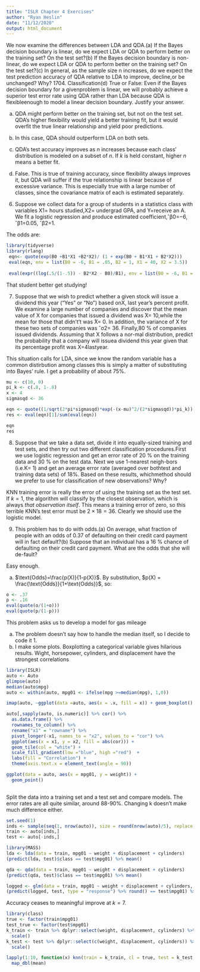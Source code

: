 ```yaml
---
title: "ISLR Chapter 4 Exercises"
author: "Ryan Heslin"
date: "11/12/2020"
output: html_document
---
```




We now examine the differences between LDA and QDA.(a) If the Bayes decision boundary is linear, do we expect LDA or QDA to perform better on the training set? On the test set?(b) If the Bayes decision boundary is non-linear, do we expect LDA or QDA to perform better on the training set? On the test set?(c) In general, as the sample size n increases, do we expect the test prediction accuracy of QDA relative to LDA to improve, decline,or be unchanged? Why?
1704. Classification(d) True or False: Even if the Bayes decision boundary for a givenproblem is linear, we will probably achieve a superior test error rate using QDA rather than LDA because QDA is flexibleenough to model a linear decision boundary. Justify your answer.

a. QDA might perform better on the training set, but not on the test set. QDA's higher flexibility would yield a better training fit, but it would overfit the true linear relationship and yield poor predictions.

b. In this case, QDA should outperform LDA on both sets.

c. QDA's test accuracy improves as $n$ increases because each class' distribution is modeled on a subset of $n$. If $k$ is held constant, higher $n$ means a better fit.

d. False. This is true of training accuracy, since flexibility always improves it, but QDA will suffer if the true relationship is linear because of excessive variance. This is especially true with a large number of classes, since the covariance matrix of each is estimated separately. 

6. Suppose we collect data for a group of students in a statistics class with variables X1= hours studied,X2= undergrad GPA, and Y=receive an A. We fit a logistic regression and produce estimated coefficient,ˆβ0=−6, ˆβ1=0.05, ˆβ2=1.

The odds are:


```r
library(tidyverse)
library(rlang)
 eqn<- quote(exp(B0 +B1*X1 +B2*X2)/ (1 + exp(B0 + B1*X1 + B2*X2)))
 eval(eqn, env = list(B0 = -6, B1 = .05, B2 = 1, X1 = 40, X2 = 3.5))
 
 eval(expr((log(.5/(1-.5)) - B2*X2 - B0)/B1), env = list(B0 = -6, B1 = .05, B2 = 1, X2 = 3.5))

```
That student better get studying!

7. Suppose that we wish to predict whether a given stock will issue a dividend this year (“Yes” or “No”) based onX, last year’s percent profit. We examine a large number of companies and discover that the mean value of X for companies that issued a dividend was ̄X= 10,while the mean for those that didn't’t was ̄X= 0. In addition, the variance of X for these two sets of companies was ˆσ2= 36. Finally,80 % of companies issued dividends. Assuming that X follows a nor-mal distribution, predict the probability that a company will issuea dividend this year given that its percentage profit was X=4lastyear.

This situation calls for LDA, since we know the random variable has a common distirbution among classes this is simply a matter of substituting into Bayes' rule.
I get a probability of about 75%.


```r
mu <- c(10, 0)
pi_k <- c(.8, 1-.8)
x <- 4
sigmasqd <- 36

eqn <- quote((1/sqrt(2*pi*sigmasqd)*exp(-(x-mu)^2/(2*sigmasqd))*pi_k))
res <- eval(eqn)[1]/sum(eval(eqn))

eqn
res
```


8. Suppose that we take a data set, divide it into equally-sized training and test sets, and then try out two different classification procedures.First we use logistic regression and get an error rate of 20 % on the training data and 30 % on the test data. Next we use 1-nearest neigh-bors (i.e.K= 1) and get an average error rate (averaged over bothtest and training data sets) of 18%. Based on these results, whichmethod should we prefer to use for classification of new observations? Why?

KNN training error is really the error of using the training set as the test set. If $k=1$, the algorithm will classify by the closest observation, which is always _that observation itself_. This means a training error of zero, so this terrible KNN's test error must be $2\times18=36$. Clearly we should use the logistic model.

9. This problem has to do with odds.(a) On average, what fraction of people with an odds of 0.37 of defaulting on their credit card payment will in fact default?(b) Suppose that an individual has a 16 % chance of defaulting on their credit card payment. What are the odds that she will de-fault?


Easy enough.

a. $\text{Odds}=\frac{p(X)}{1-p(X)}$. By substitution, $p(X) = \frac{\text{Odds}}{1+\text{Odds}}$, so:

```r
o <- .37
p <- .16
eval(quote(o/(1+o)))
eval(quote(p/(1-p)))
```

This problem asks us to develop a model for gas mileage

a. The problem doesn't say how to handle the median itself, so I decide to code it 1.
b. I make some plots. Boxplotting a categorical variable gives hilarious results. Wight, horsepower, cylinders, and displacement have the strongest correlations
```r
library(ISLR)
auto <- Auto
glimpse(auto)
median(auto$mpg)
auto <- within(auto, mpg01 <- ifelse(mpg >=median(mpg), 1,0))

imap(auto, ~ggplot(data =auto, aes(x = .x, fill = x)) + geom_boxplot() + coord_flip() +xlab(.y))

auto[,sapply(auto, is.numeric)] %>% cor() %>%
  as.data.frame() %>% 
  rownames_to_column() %>%
  rename("x1" = "rowname") %>% 
  pivot_longer(-x1, names_to = "x2", values_to = "cor") %>% 
  ggplot(aes(x = x1, y = x2, fill = abs(cor))) +
  geom_tile(col = "white") +
  scale_fill_gradient(low ="blue", high ="red")  +
  labs(fill = "Correlation") +
  theme(axis.text.x = element_text(angle = 90))

ggplot(data = auto, aes(x = mpg01, y = weight)) +
  geom_point()
  
```

Split the data into a training set and a test set and compare models.
The error rates are all quite similar, around 88-90%. Changing k doesn't make much difference either.
```r
set.seed(1)
inds <- sample(seq(1, nrow(auto)), size = round(nrow(auto)/5), replace = FALSE)
train <- auto[inds,]
test <- auto[-inds,]

library(MASS)
lda <- lda(data = train, mpg01 ~ weight + displacement + cylinders)
(predict(lda, test)$class == test$mpg01) %>% mean()

qda <- qda(data = train, mpg01 ~ weight + displacement + cylinders)
(predict(qda, test)$class == test$mpg01) %>% mean()

logged <- glm(data = train, mpg01 ~ weight + displacement + cylinders, family = binomial)
(predict(logged, test, type = "response") %>% round() == test$mpg01) %>% mean()
```
Accuracy ceases to meaningful improve at $k=7$.
```r
library(class)
true <- factor(train$mpg01)
test_true <- factor(test$mpg01)
k_train <- train %>% dplyr::select(weight, displacement, cylinders) %>% 
  scale()
k_test <- test %>% dplyr::select(c(weight, displacement, cylinders)) %>% 
  scale()

lapply(1:10, function(x) knn(train = k_train, cl = true, test = k_test, k = x)) %>% map(~.x == factor(test$mpg01)) %>% 
  map_dbl(mean)
```

